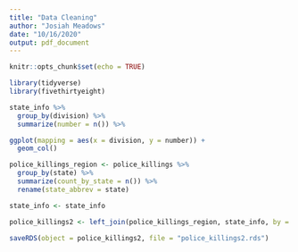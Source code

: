 ```yaml
---
title: "Data Cleaning"
author: "Josiah Meadows"
date: "10/16/2020"
output: pdf_document
---
```


```r
knitr::opts_chunk$set(echo = TRUE)

library(tidyverse)
library(fivethirtyeight)

```

```r



state_info %>% 
  group_by(division) %>% 
  summarize(number = n()) %>% 

ggplot(mapping = aes(x = division, y = number)) +
  geom_col()

```

```r

police_killings_region <- police_killings %>% 
  group_by(state) %>%
  summarize(count_by_state = n()) %>%
  rename(state_abbrev = state)

state_info <- state_info

police_killings2 <- left_join(police_killings_region, state_info, by = "state_abbrev")

saveRDS(object = police_killings2, file = "police_killings2.rds")

```

